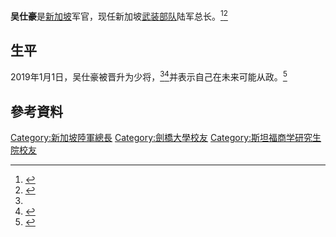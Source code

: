 {{short description|Singaporean military officer}}{{Infobox officeholder|name=吴仕豪<br>Goh Si Hou|image=Maj._Gen._Goh_Si_Hou,_Chief_of_Army,_Singapore_Armed_Forces.jpg|office=[[新加坡陆军|陆军总长]]|primeminister=|term_start=2018年3月21日|term_end=|predecessor=[[王赐吉|王赐吉]]|successor=|birth_date=<!-- {{birth date and age|yyyy|mm|dd|df=yes}} -->|birth_place=|party=|allegiance={{flag|Singapore}}|branch=[[新加坡武裝部隊|新加坡武裝部隊]]|serviceyears=1997至今|rank=[[File:09-RSA-OF07.svg|30px]] [[少将|少将]]}}

'''吴仕豪'''是[[新加坡|新加坡]]军官，现任新加坡[[新加坡武裝部隊|武装部队]]陆军总长。<ref name="">{{Cite news|date=2018-03-12|title=Singapore appoints new defence, army chiefs|work=[[亚洲新闻台|亚洲新闻台]] Channel News Asia|url=https://www.channelnewsasia.com/news/singapore/singapore-new-chief-defence-force-chief-army-10036352|url-status=no|access-date=2021-02-20|archive-date=2020-11-09|archive-url=https://web.archive.org/web/20201109025724/https://www.channelnewsasia.com/news/singapore/singapore-new-chief-defence-force-chief-army-10036352}}</ref><ref name="change_in_chief_of_staff_mindef_nas_2018">{{Cite web|title=Change in Chief of Defence Force and Chief of Army|url=https://www.nas.gov.sg/archivesonline/data/pdfdoc/MINDEF_20180312001.pdf|date=2018-03-12|url-status=no|archive-url=https://web.archive.org/web/20210223194413/https://www.nas.gov.sg/archivesonline/data/pdfdoc/MINDEF_20180312001.pdf|archive-date=2021-02-23|access-date=2021-02-23|website=MINDEF – National Archives of Singapore}}</ref>

== 生平 ==
2019年1月1日，吴仕豪被晋升为少将，<ref name="chief_of_army_promoted_to_major_general_2019" /><ref name="chief_of_army_promoted_the_new_paper_2018">{{Cite news|date=2018-12-27|title=Chief of Army Goh Si Hou promoted to Major-General|work=The New Paper|url=https://www.tnp.sg/news/singapore/chief-army-goh-si-hou-promoted-major-general|url-status=no|access-date=2021-02-21|archive-date=2021-06-29|archive-url=https://web.archive.org/web/20210629172752/https://www.tnp.sg/news/singapore/chief-army-goh-si-hou-promoted-major-general}}</ref>并表示自己在未来可能从政。<ref>{{cite web |author1=沈泽玮 |title=2019年1月将升少将　陆军总长吴仕豪曾称：不排除从政 |url=https://www.redants.sg/perspective/story20181231-2265 |website=红蚂蚁 Redants SG |publisher=红蚂蚁 |accessdate=2021-03-08 |archive-date=2020-08-08 |archive-url=https://web.archive.org/web/20200808110607/https://www.redants.sg/perspective/story20181231-2265 |dead-url=no }}</ref>


==參考資料==
{{reflist}}

{{军事人物小作品}}

{{DEFAULTSORT: Goh Si Hou}}
[[Category:新加坡陸軍總長|Category:新加坡陸軍總長]]
[[Category:劍橋大學校友|Category:劍橋大學校友]]
[[Category:斯坦福商学研究生院校友|Category:斯坦福商学研究生院校友]]